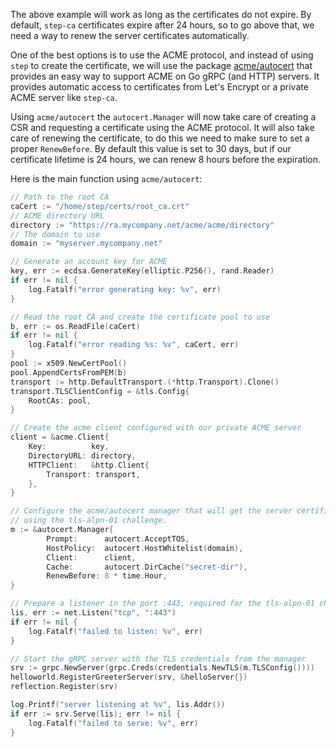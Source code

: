 The above example will work as long as the certificates do not expire. By
default, `step-ca` certificates expire after 24 hours, so to go above that, we
need a way to renew the server certificates automatically.

One of the best options is to use the ACME protocol, and instead of using `step`
to create the certificate, we will use the package
[acme/autocert](https://pkg.go.dev/golang.org/x/crypto/acme/autocert) that
provides an easy way to support ACME on Go gRPC (and HTTP) servers. It provides
automatic access to certificates from Let's Encrypt or a private ACME server
like `step-ca`.

Using `acme/autocert` the `autocert.Manager` will now take care of creating a
CSR and requesting a certificate using the ACME protocol. It will also take care
of renewing the certificate, to do this we need to make sure to set a proper
`RenewBefore`. By default this value is set to 30 days, but if our certificate
lifetime is 24 hours, we can renew 8 hours before the expiration.

Here is the main function using `acme/autocert`:

```go
// Path to the root CA
caCert := "/home/step/certs/root_ca.crt"
// ACME directory URL
directory := "https://ra.mycompany.net/acme/acme/directory"
// The domain to use
domain := "myserver.mycompany.net"

// Generate an account key for ACME
key, err := ecdsa.GenerateKey(elliptic.P256(), rand.Reader)
if err != nil {
	log.Fatalf("error generating key: %v", err)
}

// Read the root CA and create the certificate pool to use
b, err := os.ReadFile(caCert)
if err != nil {
	log.Fatalf("error reading %s: %v", caCert, err)
}
pool := x509.NewCertPool()
pool.AppendCertsFromPEM(b)
transport := http.DefaultTransport.(*http.Transport).Clone()
transport.TLSClientConfig = &tls.Config{
	RootCAs: pool,
}

// Create the acme client configured with our private ACME server
client = &acme.Client{
	Key:          key,
	DirectoryURL: directory,
	HTTPClient:   &http.Client{
		Transport: transport,
	},
}

// Configure the acme/autocert manager that will get the server certificate
// using the tls-alpn-01 challenge.
m := &autocert.Manager{
		Prompt:      autocert.AcceptTOS,
		HostPolicy:  autocert.HostWhitelist(domain),
		Client:      client,
		Cache:       autocert.DirCache("secret-dir"),
		RenewBefore: 8 * time.Hour,
}

// Prepare a listener in the port :443, required for the tls-alpn-01 challenge
lis, err := net.Listen("tcp", ":443")
if err != nil {
	log.Fatalf("failed to listen: %v", err)
}

// Start the gRPC server with the TLS credentials from the manager
srv := grpc.NewServer(grpc.Creds(credentials.NewTLS(m.TLSConfig())))
helloworld.RegisterGreeterServer(srv, &helloServer{})
reflection.Register(srv)

log.Printf("server listening at %v", lis.Addr())
if err := srv.Serve(lis); err != nil {
	log.Fatalf("failed to serve: %v", err)
}
```
